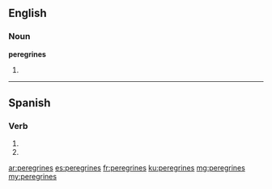 ==English==

===Noun===
'''peregrines'''

# {{plural of|peregrine}}

----

==Spanish==
 
===Verb===
{{es-verb-form|peregrinar}}
 
# {{es-verb form of|ending=ar|mood=imperative|sense=negative|pers=2|formal=no|number=singular|peregrinar}}
# {{es-verb form of|ending=ar|mood=subjunctive|tense=present|pers=2|formal=no|number=singular|peregrinar}}

[[ar:peregrines]]
[[es:peregrines]]
[[fr:peregrines]]
[[ku:peregrines]]
[[mg:peregrines]]
[[my:peregrines]]